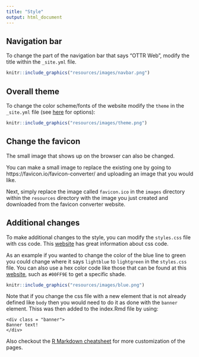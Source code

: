 ```yaml
---
title: "Style"
output: html_document
---
```


## Navigation bar

To change the part of the navigation bar that says "OTTR Web", modify the title within the `_site.yml` file.


```r
knitr::include_graphics("resources/images/navbar.png")
```


## Overall theme

To change the color scheme/fonts of the website modify the `theme` in the `_site.yml` file (see [here](https://www.datadreaming.org/post/r-markdown-theme-gallery/) for options):

```r
knitr::include_graphics("resources/images/theme.png")
```

## Change the favicon

The small image that shows up on the browser can also be changed.

You can make a small image to replace the existing one by going to https://favicon.io/favicon-converter/ and uploading an image that you would like.

Next, simply replace the image called `favicon.ico` in the `images` directory within the `resources` directory with the image you just created and downloaded from the favicon converter website.

## Additional changes

To make additional changes to the style, you can modify the `styles.css` file with css code. This [website](https://www.w3schools.com/css/) has great information about css code.

As an example if you wanted to change the color of the blue line to green you could change where it says `lightblue` to `lightgreen` in the `styles.css` file. You can also use a hex color code like those that can be found at this [website](https://htmlcolorcodes.com/), such as `#00FF9E` to get a specific shade. 


```r
knitr::include_graphics("resources/images/blue.png")
```

Note that if you change the css file with a new element that is not already defined like `body` then you would need to do it as done with the `banner` element. Thiss was then added to the index.Rmd file by using:

```
<div class = "banner">
Banner text!  
</div>
```

Also checkout the [R Markdown cheatsheet](https://www.rstudio.com/wp-content/uploads/2015/02/rmarkdown-cheatsheet.pdf) for more customization of the pages.

